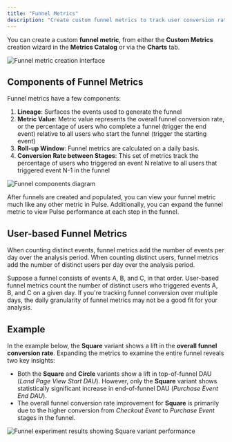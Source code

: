 ```yaml
---
title: "Funnel Metrics"
description: "Create custom funnel metrics to track user conversion rates through multi-step processes."
---
```



You can create a custom **funnel metric**, from either the **Custom Metrics** creation wizard in the **Metrics Catalog** or via the **Charts** tab. 

<Frame>
  <img src="/images/metrics/funnel-metric-creation.png" alt="Funnel metric creation interface" />
</Frame>

## Components of Funnel Metrics
Funnel metrics have a few components:
1. **Lineage**: Surfaces the events used to generate the funnel 
2. **Metric Value**: Metric value represents the overall funnel conversion rate, or the percentage of users who complete a funnel (trigger the end event) relative to all users who start the funnel (trigger the starting event)
3. **Roll-up Window**: Funnel metrics are calculated on a daily basis. 
3. **Conversion Rate between Stages**: This set of metrics track the percentage of users who triggered an event N relative to all users that triggered event N-1 in the funnel


<Frame>
  <img src="/images/metrics/funnel-components.png" alt="Funnel components diagram" />
</Frame>

After funnels are created and populated, you can view your funnel metric much like any other metric in Pulse. Additionally, you can expand the funnel metric to view Pulse performance at each step in the funnel. 

## User-based Funnel Metrics

When counting distinct events, funnel metrics add the number of events per day over the analysis period. When counting distinct users, funnel metrics add the number of distinct users per day over the analysis period. 

Suppose a funnel consists of events A, B, and C, in that order. User-based funnel metrics count the number of distinct users who triggered events A, B, and C on a given day. If you're tracking funnel conversion over multiple days, the daily granularity of funnel metrics may not be a good fit for your analysis.

## Example
In the example below, the **Square** variant shows a lift in the **overall funnel conversion rate**. Expanding the metrics to examine the entire funnel reveals two key insights:
* Both the **Square** and **Circle** variants show a lift in top-of-funnel DAU (_Land Page View Start DAU_). However, only the **Square** variant shows statistically significant increase in end-of-funnel DAU (_Purchase Event End DAU_).
* The overall funnel conversion rate improvement for **Square** is primarily due to the higher conversion from _Checkout Event_ to _Purchase Event_ stages in the funnel.  

<Frame>
  <img src="/images/metrics/funnel-experiment-results.png" alt="Funnel experiment results showing Square variant performance" />
</Frame>




